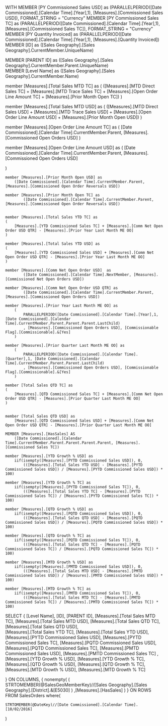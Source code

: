 ﻿WITH
MEMBER
	[PY Commissioned Sales USD] as
		(PARALLELPERIOD([Date Commissioned].[Calendar Time].[Year],1), [Measures].[Commissioned Sales USD]), FORMAT_STRING = "Currency"
MEMBER
	[PY Commissioned Sales TC] as
		(PARALLELPERIOD([Date Commissioned].[Calendar Time].[Year],1), [Measures].[Commissioned Sales TC]), FORMAT_STRING = "Currency"		
MEMBER 
	[PY Quantity Invoiced] as
		(PARALLELPERIOD([Date Commissioned].[Calendar Time].[Year],1), [Measures].[Quantity Invoiced])
MEMBER [ID] as
	([Sales Geography].[Sales Geography].CurrentMember.UniqueName)
	
MEMBER [PARENT ID] as
	([Sales Geography].[Sales Geography].CurrentMember.Parent.UniqueName)	
MEMBER [Level Name] as
	([Sales Geography].[Sales Geography].CurrentMember.Name)	
	
	
	
member [Measures].[Total Sales MTD TC] as
   ( 
	([Measures].[MTD Direct Sales TC] + [Measures].[MTD Trace Sales TC] + [Measures].[Open Order Line Amount TC] + [Measures].[Prior Month Open TC])
   )      
   
member [Measures].[Total Sales MTD USD] as
   ( 
	([Measures].[MTD Direct Sales USD] + [Measures].[MTD Trace Sales USD] + [Measures].[Open Order Line Amount USD] + [Measures].[Prior Month Open USD])
   )   
   
member [Measures].[Open Order Line Amount TC] as
   ( 
	[Date Commissioned].[Calendar Time].CurrentMember.Parent, [Measures].[Commissioned Open Orders USD]
   )       
   
member [Measures].[Open Order Line Amount USD] as
   ( 
	[Date Commissioned].[Calendar Time].CurrentMember.Parent, [Measures].[Commissioned Open Orders USD]
		
   )   
   
	member [Measures].[Prior Month Open USD] as
		([Date Commissioned].[Calendar Time].CurrentMember.Parent, [Measures].[Commissioned Open Order Reversals USD])

	member [Measures].[Prior Month Open TC] as
			([Date Commissioned].[Calendar Time].CurrentMember.Parent, [Measures].[Commissioned Open Order Reversals USD])	      	
		
	
	member [Measures].[Total Sales YTD TC] as
	(
		[Measures].[YTD Commissioned Sales TC] + [Measures].[Comm Net Open Order USD QTR] - [Measures].[Prior Year Last Month ME OO]
	)	 	 
	
	member [Measures].[Total Sales YTD USD] as
	(
		[Measures].[YTD Commissioned Sales USD] + [Measures].[Comm Net Open Order USD QTR] - [Measures].[Prior Year Last Month ME OO]
	)		
	
	member [Measures].[Comm Net Open Order USD]  as
            ([Date Commissioned].[Calendar Time].NextMember, [Measures].[Commissioned Net Open Orders USD])  	
            
    member [Measures].[Comm Net Open Order USD QTR] as
            ([Date Commissioned].[Calendar Time].CurrentMember.Parent, [Measures].[Commissioned Open Orders USD])   	
	
	member [Measures].[Prior Year Last Month ME OO] as
		(
			PARALLELPERIOD([Date Commissioned].[Calendar Time].[Year],1, [Date Commissioned].[Calendar Time].CurrentMember.Parent.Parent.Parent.LastChild)
			, [Measures].[Commissioned Open Orders USD], [Commissionable Flag].[Commissionable].&[Yes]
		)
		
	member [Measures].[Prior Quarter Last Month ME OO] as
		(
			PARALLELPERIOD([Date Commissioned].[Calendar Time].[Quarter],1, [Date Commissioned].[Calendar Time].CurrentMember.Parent.Parent.LastChild)
			, [Measures].[Commissioned Open Orders USD], [Commissionable Flag].[Commissionable].&[Yes]
		)			
		
	member [Total Sales QTD TC] as
	(
		[Measures].[QTD Commissioned Sales TC] + [Measures].[Comm Net Open Order USD QTR] - [Measures].[Prior Quarter Last Month ME OO]
	)			
	
		
	member [Total Sales QTD USD] as
		[Measures].[QTD Commissioned Sales USD] + [Measures].[Comm Net Open Order USD QTR] - [Measures].[Prior Quarter Last Month ME OO]					
	
	MEMBER [Measures].[HasSales] AS 
		([Date Commissioned].[Calendar Time].CurrentMember.Parent.Parent.Parent.Parent, [Measures].[Commissioned Sales TC])
		
	member [Measures].[YTD Growth % USD] as
		iif(isempty([Measures].[PYTD Commissioned Sales USD]), 0,
			(([Measures].[Total Sales YTD USD] - [Measures].[PYTD Commissioned Sales USD]) / [Measures].[PYTD Commissioned Sales USD]) * 100)
			
	member [Measures].[YTD Growth % TC] as
		iif(isempty([Measures].[PYTD Commissioned Sales TC]), 0,
			(([Measures].[Total Sales YTD TC] - [Measures].[PYTD Commissioned Sales TC]) / [Measures].[PYTD Commissioned Sales TC]) * 100)
			
	member [Measures].[QTD Growth % USD] as
		iif(isempty([Measures].[PQTD Commissioned Sales USD]), 0,
			(([Measures].[Total Sales QTD USD] - [Measures].[PQTD Commissioned Sales USD]) / [Measures].[PQTD Commissioned Sales USD]) * 100)	

	member [Measures].[QTD Growth % TC] as
		iif(isempty([Measures].[PQTD Commissioned Sales TC]), 0,
			(([Measures].[Total Sales QTD TC] - [Measures].[PQTD Commissioned Sales TC]) / [Measures].[PQTD Commissioned Sales TC]) * 100)		
			
	member [Measures].[MTD Growth % USD] as
		iif(isempty([Measures].[PMTD Commissioned Sales USD]), 0,
			(([Measures].[Total Sales MTD USD] - [Measures].[PMTD Commissioned Sales USD]) / [Measures].[PMTD Commissioned Sales USD]) * 100)		
			
	member [Measures].[MTD Growth % TC] as
		iif(isempty([Measures].[PMTD Commissioned Sales TC]), 0,
			(([Measures].[Total Sales MTD TC] - [Measures].[PMTD Commissioned Sales TC]) / [Measures].[PMTD Commissioned Sales TC]) * 100)							
	  
SELECT
{
	[Level Name],
	[ID],
	[PARENT ID],
	[Measures].[Total Sales MTD TC],
	[Measures].[Total Sales MTD USD],
	[Measures].[Total Sales QTD TC],
	[Measures].[Total Sales QTD USD],	
	[Measures].[Total Sales YTD TC],
	[Measures].[Total Sales YTD USD],
	[Measures].[PYTD Commissioned Sales USD],
	[Measures].[PYTD Commissioned Sales TC],
	[Measures].[PQTD Commissioned Sales USD],
	[Measures].[PQTD Commissioned Sales TC],
	[Measures].[PMTD Commissioned Sales USD],
	[Measures].[PMTD Commissioned Sales TC]	,
	[Measures].[YTD Growth % USD],
	[Measures].[YTD Growth % TC],
	[Measures].[QTD Growth % USD],
	[Measures].[QTD Growth % TC],
	[Measures].[MTD Growth % USD],
	[Measures].[MTD Growth % TC] 		 

} ON COLUMNS,
{
	nonempty(
		(
			STRTOMEMBER(@SalesGeoMemberKey)//[Sales Geography].[Sales Geography].[District].&[E5030]
		)
		,[Measures].[HasSales]
	)
} ON ROWS
FROM SalesOrders
where(

	STRTOMEMBER(@DateKey)//[Date Commissioned].[Calendar Time].[10/02/2016]
)
